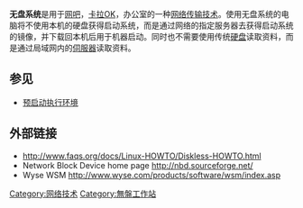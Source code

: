{{Expand English}}
{{noteTA
|G1=IT
|1 = zh-cn:无盘系统; zh-tw:無硬碟系統;
}}

'''无盘系统'''是用于[[网吧|网吧]]，[[卡拉OK|卡拉OK]]，办公室的一种[[网络传输技术|网络传输技术]]。使用无盘系统的电脑将不使用本机的硬盘获得启动系统，而是通过网络的指定服务器去获得启动系统的镜像，并下载回本机后用于机器启动。同时也不需要使用传统[[硬盘|硬盘]]读取资料，而是通过局域网内的[[伺服器|伺服器]]读取资料。

==参见==
*[[预启动执行环境|预启动执行环境]]

== 外部链接 ==
* http://www.faqs.org/docs/Linux-HOWTO/Diskless-HOWTO.html {{Wayback|url=http://www.faqs.org/docs/Linux-HOWTO/Diskless-HOWTO.html |date=20210301154625 }}
* Network Block Device home page http://nbd.sourceforge.net/ {{Wayback|url=http://nbd.sourceforge.net/ |date=20161225115832 }}
* Wyse WSM http://www.wyse.com/products/software/wsm/index.asp {{Wayback|url=http://www.wyse.com/products/software/wsm/index.asp |date=20120126215613 }}

[[Category:网络技术|Category:网络技术]]
[[Category:無盤工作站|Category:無盤工作站]]

{{computer-stub}}
